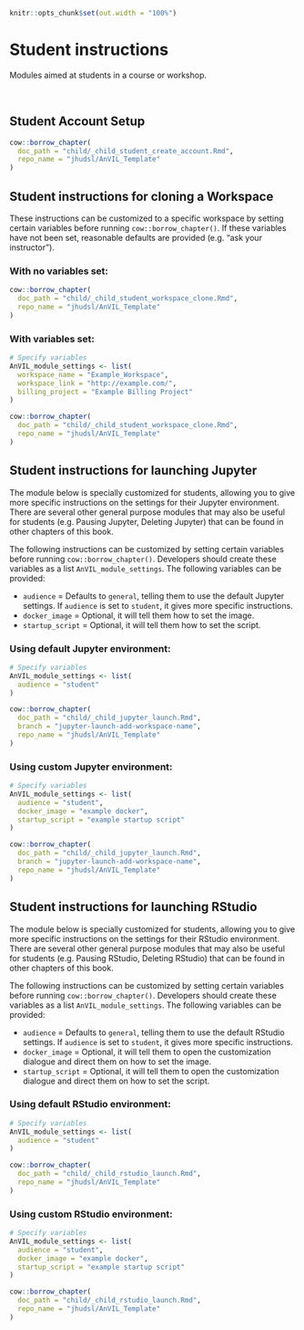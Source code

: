 ```r
knitr::opts_chunk$set(out.width = "100%")
```

# Student instructions

Modules aimed at students in a course or workshop.
 
<br>
 
## Student Account Setup
 
:::: {.borrowed_chunk}
```r
cow::borrow_chapter(
  doc_path = "child/_child_student_create_account.Rmd",
  repo_name = "jhudsl/AnVIL_Template"
)
```
::::

## Student instructions for cloning a Workspace

These instructions can be customized to a specific workspace by setting certain variables before running `cow::borrow_chapter()`.  If these variables have not been set, reasonable defaults are provided (e.g. "ask your instructor").

### With no variables set:

:::: {.borrowed_chunk}
```r
cow::borrow_chapter(
  doc_path = "child/_child_student_workspace_clone.Rmd",
  repo_name = "jhudsl/AnVIL_Template"
)
```
::::

### With variables set:

:::: {.borrowed_chunk}
```r
# Specify variables
AnVIL_module_settings <- list(
  workspace_name = "Example_Workspace",
  workspace_link = "http://example.com/",
  billing_project = "Example Billing Project"
)

cow::borrow_chapter(
  doc_path = "child/_child_student_workspace_clone.Rmd",
  repo_name = "jhudsl/AnVIL_Template"
)
```
::::

## Student instructions for launching Jupyter

The module below is specially customized for students, allowing you to give more specific instructions on the settings for their Jupyter environment.  There are several other general purpose modules that may also be useful for students (e.g. Pausing Jupyter, Deleting Jupyter) that can be found in other chapters of this book.

The following instructions can be customized by setting certain variables before running `cow::borrow_chapter()`. Developers should create these variables as a list `AnVIL_module_settings`. The following variables can be provided:

- `audience` = Defaults to `general`, telling them to use the default Jupyter settings. If `audience` is set to `student`, it gives more specific instructions.
- `docker_image` = Optional, it will tell them how to set the image.
- `startup_script` =  Optional, it will tell them how to set the script.

### Using default Jupyter environment:

:::: {.borrowed_chunk}
```r
# Specify variables
AnVIL_module_settings <- list(
  audience = "student"
)

cow::borrow_chapter(
  doc_path = "child/_child_jupyter_launch.Rmd",
  branch = "jupyter-launch-add-workspace-name",
  repo_name = "jhudsl/AnVIL_Template"
)
```
::::

### Using custom Jupyter environment:

:::: {.borrowed_chunk}
```r
# Specify variables
AnVIL_module_settings <- list(
  audience = "student",
  docker_image = "example docker",
  startup_script = "example startup script"
)

cow::borrow_chapter(
  doc_path = "child/_child_jupyter_launch.Rmd",
  branch = "jupyter-launch-add-workspace-name",
  repo_name = "jhudsl/AnVIL_Template"
)
```
::::

## Student instructions for launching RStudio

The module below is specially customized for students, allowing you to give more specific instructions on the settings for their RStudio environment.  There are several other general purpose modules that may also be useful for students (e.g. Pausing RStudio, Deleting RStudio) that can be found in other chapters of this book.

The following instructions can be customized by setting certain variables before running `cow::borrow_chapter()`. Developers should create these variables as a list `AnVIL_module_settings`. The following variables can be provided:

- `audience` = Defaults to `general`, telling them to use the default RStudio settings. If `audience` is set to `student`, it gives more specific instructions.
- `docker_image` = Optional, it will tell them to open the customization dialogue and direct them on how to set the image.
- `startup_script` =  Optional, it will tell them to open the customization dialogue and direct them on how to set the script.

### Using default RStudio environment:

:::: {.borrowed_chunk}
```r
# Specify variables
AnVIL_module_settings <- list(
  audience = "student"
)

cow::borrow_chapter(
  doc_path = "child/_child_rstudio_launch.Rmd",
  repo_name = "jhudsl/AnVIL_Template"
)
```
::::

### Using custom RStudio environment:

:::: {.borrowed_chunk}
```r
# Specify variables
AnVIL_module_settings <- list(
  audience = "student",
  docker_image = "example docker",
  startup_script = "example startup script"
)

cow::borrow_chapter(
  doc_path = "child/_child_rstudio_launch.Rmd",
  repo_name = "jhudsl/AnVIL_Template"
)
```
::::
